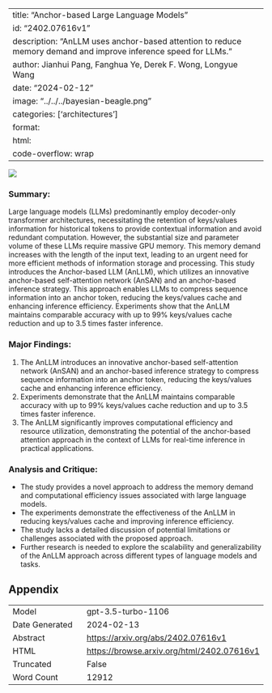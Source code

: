 
---
title: "Anchor-based Large Language Models"
id: "2402.07616v1"
description: "AnLLM uses anchor-based attention to reduce memory demand and improve inference speed for LLMs."
author: Jianhui Pang, Fanghua Ye, Derek F. Wong, Longyue Wang
date: "2024-02-12"
image: "../../../bayesian-beagle.png"
categories: ['architectures']
format:
  html:
    code-overflow: wrap
---

![](../../../bayesian-beagle.png)

### Summary:
Large language models (LLMs) predominantly employ decoder-only transformer architectures, necessitating the retention of keys/values information for historical tokens to provide contextual information and avoid redundant computation. However, the substantial size and parameter volume of these LLMs require massive GPU memory. This memory demand increases with the length of the input text, leading to an urgent need for more efficient methods of information storage and processing. This study introduces the Anchor-based LLM (AnLLM), which utilizes an innovative anchor-based self-attention network (AnSAN) and an anchor-based inference strategy. This approach enables LLMs to compress sequence information into an anchor token, reducing the keys/values cache and enhancing inference efficiency. Experiments show that the AnLLM maintains comparable accuracy with up to 99% keys/values cache reduction and up to 3.5 times faster inference.

### Major Findings:
1. The AnLLM introduces an innovative anchor-based self-attention network (AnSAN) and an anchor-based inference strategy to compress sequence information into an anchor token, reducing the keys/values cache and enhancing inference efficiency.
2. Experiments demonstrate that the AnLLM maintains comparable accuracy with up to 99% keys/values cache reduction and up to 3.5 times faster inference.
3. The AnLLM significantly improves computational efficiency and resource utilization, demonstrating the potential of the anchor-based attention approach in the context of LLMs for real-time inference in practical applications.

### Analysis and Critique:
- The study provides a novel approach to address the memory demand and computational efficiency issues associated with large language models.
- The experiments demonstrate the effectiveness of the AnLLM in reducing keys/values cache and improving inference efficiency.
- The study lacks a detailed discussion of potential limitations or challenges associated with the proposed approach.
- Further research is needed to explore the scalability and generalizability of the AnLLM approach across different types of language models and tasks.

## Appendix

|          |          |
|----------|----------|
| Model     | gpt-3.5-turbo-1106       |
| Date Generated     | 2024-02-13       |
| Abstract | [https://arxiv.org/abs/2402.07616v1](https://arxiv.org/abs/2402.07616v1)        |
| HTML     | [https://browse.arxiv.org/html/2402.07616v1](https://browse.arxiv.org/html/2402.07616v1)       |
| Truncated       | False       |
| Word Count       | 12912       |